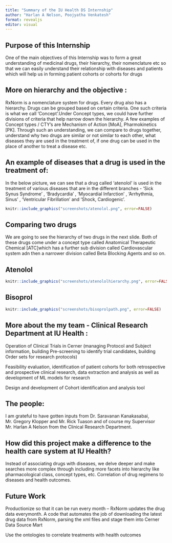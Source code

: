 ```yaml
---
title: "Summary of the IU Health DS Internship"
author: "Harlan A Nelson, Poojyatha Venkatesh"
format: revealjs
editor: visual
---
```


## Purpose of this Internship 

One of the main objectives of this Internship was to form a great understanding of medicinal drugs, their hierarchy, their nomenclature etc so that we can easily understand their relationship with diseases and patients which will help us in forming patient cohorts or cohorts for drugs

## More on hierarchy and the objective :

RxNorm is a nomenclature system for drugs. Every drug also has a hierarchy. Drugs can be grouped based on certain criteria. One such criteria is what we call 'Concept'.Under Concept types, we could have further divisions of criteria that help narrow down the hierarchy. A few examples of Concept types / CTY's are Mechanism of Action \[MoA\], Pharmokinetics \[PK\]. Through such an understanding, we can compare to drugs together, understand why two drugs are similar or not similar to each other, what diseases they are used in the treatment of, if one drug can be used in the place of another to treat a disease etc.

## An example of diseases that a drug is used in the treatment of:

In the below picture, we can see that a drug called 'atenolol' is used in the treatment of various diseases that are in the different branches - 'Sick Synus Syndrome' , 'Bradycardia' , 'Myocardial Infarction' , 'Arrhythmia, Sinus' , 'Ventricular Fibrillation' and 'Shock, Cardiogenic'.

```r
knitr::include_graphics("screenshots/atenolol.png", error=FALSE)
```

## Comparing two drugs 

We are going to see the hierarchy of two drugs in the next slide. Both of these drugs come under a concept type called Anatomical Therapeutic Chemical \[ATC\]which has a further sub division called Cardiovascular system adn then a narrower division called Beta Blocking Agents and so on.

## Atenolol

```r
knitr::include_graphics("screenshots/atenololhierarchy.png", error=FALSE)

```

## Bisoprol

```r
knitr::include_graphics("screenshots/bisoprolpath.png", error=FALSE)

```

## More about the my team - Clinical Research Department at IU Health :

Operation of Clinical Trials in Cerner (managing Protocol and Subject information, building Pre-screening to identify trial candidates, building Order sets for research protocols)

Feasibility evaluation, identification of patient cohorts for both retrospective and prospective clinical research, data extraction and analysis as well as development of ML models for research

Design and development of Cohort identification and analysis tool

## The people:

I am grateful to have gotten inputs from Dr. Saravanan Kanakasabai, Mr. Gregory Klopper and Mr. Rick Tuason and of course my Supervisor Mr. Harlan A Nelson from the Clinical Research Department.

## How did this project make a difference to the health care system at IU Health?

Instead of associating drugs with diseases, we delve deeper and make searches more complex through including more facets into hierarchy like pharmacological class, concept types, etc. Correlation of drug regimens to diseases and health outcomes.

## Future Work 

Productionize so that it can be run every month -- RxNorm updates the drug data everymonth. A code that automates the job of downloading the latest drug data from RxNorm, parsing the xml files and stage them into Cerner Data Source Mart

Use the ontologies to correlate treatments with health outcomes

